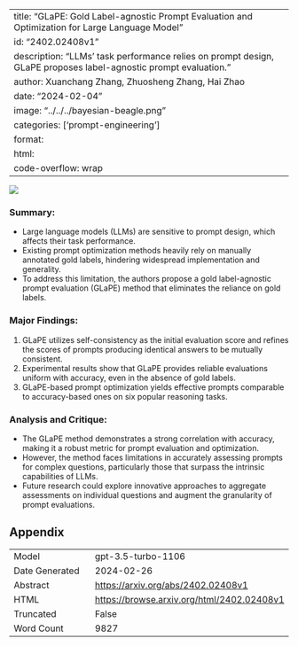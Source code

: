 
---
title: "GLaPE: Gold Label-agnostic Prompt Evaluation and Optimization for Large Language Model"
id: "2402.02408v1"
description: "LLMs' task performance relies on prompt design, GLaPE proposes label-agnostic prompt evaluation."
author: Xuanchang Zhang, Zhuosheng Zhang, Hai Zhao
date: "2024-02-04"
image: "../../../bayesian-beagle.png"
categories: ['prompt-engineering']
format:
  html:
    code-overflow: wrap
---

![](../../../bayesian-beagle.png)

### **Summary:**
- Large language models (LLMs) are sensitive to prompt design, which affects their task performance.
- Existing prompt optimization methods heavily rely on manually annotated gold labels, hindering widespread implementation and generality.
- To address this limitation, the authors propose a gold label-agnostic prompt evaluation (GLaPE) method that eliminates the reliance on gold labels.

### Major Findings:
1. GLaPE utilizes self-consistency as the initial evaluation score and refines the scores of prompts producing identical answers to be mutually consistent.
2. Experimental results show that GLaPE provides reliable evaluations uniform with accuracy, even in the absence of gold labels.
3. GLaPE-based prompt optimization yields effective prompts comparable to accuracy-based ones on six popular reasoning tasks.

### Analysis and Critique:
- The GLaPE method demonstrates a strong correlation with accuracy, making it a robust metric for prompt evaluation and optimization.
- However, the method faces limitations in accurately assessing prompts for complex questions, particularly those that surpass the intrinsic capabilities of LLMs.
- Future research could explore innovative approaches to aggregate assessments on individual questions and augment the granularity of prompt evaluations.

## Appendix

|          |          |
|----------|----------|
| Model     | gpt-3.5-turbo-1106       |
| Date Generated     | 2024-02-26       |
| Abstract | [https://arxiv.org/abs/2402.02408v1](https://arxiv.org/abs/2402.02408v1)        |
| HTML     | [https://browse.arxiv.org/html/2402.02408v1](https://browse.arxiv.org/html/2402.02408v1)       |
| Truncated       | False       |
| Word Count       | 9827       |
